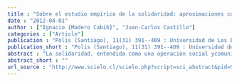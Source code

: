 ```yaml
---
title : "Sobre el estudio empírico de la solidaridad: aproximaciones conceptuales y metodológicas"
date : "2012-04-01"
author : ["Ignacio {Madero Cabib}", "Juan-Carlos Castillo"]
categories : ["Article"]
publication : "Polis (Santiago), 11(31) 391--409 : Universidad de Los Lagos. Centro de Estudios del Desarrollo Regional y Políticas Públicas - CEDER https://doi.org/10.4067/S0718-65682012000100021"
publication_short : "Polis (Santiago), 11(31) 391--409 : Universidad de Los Lagos. Centro de Estudios del Desarrollo Regional y Políticas Públicas - CEDER https://doi.org/10.4067/S0718-65682012000100021"
abstract : "La solidaridad, entendida como una operación social ycomunicativa destinada a mantener la cohesión de las personas en el marco de lasociedad moderna, pone en evidencia la permanencia de un orden social estratificadoque produce exclusión de ciertos derechos sociales. El presente artículo, intentadiscutir más a fondo esta definición ofreciendo un análisis empírico ymultidimensional de las conductas solidarias en Chile. Mediante análisis bivariados y de MANOVA de los datos de la Encuesta de solidaridad 2010 (N=1389) generada por el centro de medición MIDE UC de la Pontificia Universidad Católica,llegamos a la conclusión que existen ciertas variables del esquema de estratificación social que en la actualidad predicen y direccionan la orientación de la solidaridad en Chile. Esto sugiere que la solidaridad no solamente responde a unaesquematización estratificada de la sociedad moderna, sino además agrega quediferentes ejes de estratificación social influencian las dimensiones de la solidaridad."
abstract_short : ""
url_source : "http://www.scielo.cl/scielo.php?script=sci_abstract&pid=S0718-65682012000100021&lng=es&nrm=iso&tlng=es"
---
```


